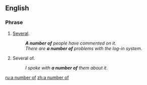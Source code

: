 ==English==

===Phrase===
{{head|en|phrase}}

# [[several|Several]].
#: '''''A number of''' people have commented on it.''
#: ''There are '''a number of''' problems with the log-in system.''
# Several of.
#: ''I spoke with '''a number of''' them about it.''

[[ru:a number of]]
[[zh:a number of]]
